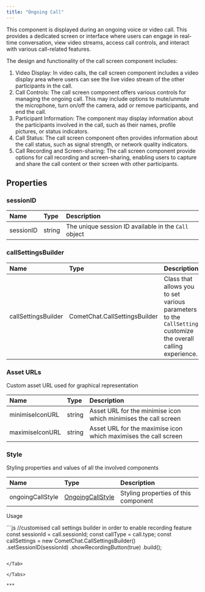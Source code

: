 ```yaml
---
title: "Ongoing Call"
---
```


This component is displayed during an ongoing voice or video call. This provides a dedicated screen or interface where users can engage in real-time conversation, view video streams, access call controls, and interact with various call-related features.

The design and functionality of the call screen component includes:

1. Video Display: In video calls, the call screen component includes a video display area where users can see the live video stream of the other participants in the call.
2. Call Controls: The call screen component offers various controls for managing the ongoing call. This may include options to mute/unmute the microphone, turn on/off the camera, add or remove participants, and end the call.
3. Participant Information: The component may display information about the participants involved in the call, such as their names, profile pictures, or status indicators.
4. Call Status: The call screen component often provides information about the call status, such as signal strength, or network quality indicators.
5. Call Recording and Screen-sharing: The call screen component provide options for call recording and screen-sharing, enabling users to capture and share the call content or their screen with other participants.

## Properties

### sessionID

| Name      | Type   | Description                                          |
| :--------- | :------ | :---------------------------------------------------- |
| sessionID | string | The unique session ID available in the `Call` object |

### callSettingsBuilder

| Name                | Type                          | Description                                                                                                     |
| :------------------- | :----------------------------- | :--------------------------------------------------------------------------------------------------------------- |
| callSettingsBuilder | CometChat.CallSettingsBuilder | Class that allows you to set various parameters to the `CallSettings` customize the overall calling experience. |

### Asset URLs

Custom asset URL used for graphical representation

| Name            | Type   | Description                                                     |
| :--------------- | :------ | :--------------------------------------------------------------- |
| minimiseIconURL | string | Asset URL for the minimise icon which minimises the call screen |
| maximiseIconURL | string | Asset URL for the maximise icon which maximises the call screen |

### Style

Styling properties and values of all the involved components

| Name             | Type                                                  | Description                          |
| :---------------- | :----------------------------------------------------- | :------------------------------------ |
| ongoingCallStyle | [OngoingCallStyle](/web-shared/ongoingcallstyle) | Styling properties of this component |

Usage

<Tabs>
<Tab title="Vue">
```js
//customised call settings builder in order to enable recording feature
const sessionId = call.sessionId;
const callType = call.type;
const callSettings = new CometChat.CallSettingsBuilder()
									.setSessionID(sessionId)
									.showRecordingButton(true)
									.build();

<CometChatOngoingCall :callSettingsBuilder="callSettings"></CometChatOngoingCall>
```

</Tab>

</Tabs>

***
